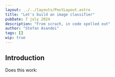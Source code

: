 ---
layout: ../../layouts/PostLayout.astro
title: "Let's build an image classifier"
pubDate: 7 july 2024
description: "From scrach, in code spelled out"
author: "Stefan Asandei"
tags: []
wip: true
---


## Introduction

Does this work:

<Latex
  formula="J(\theta) = \frac{1}{2} \sum_{i=1}^n (h_{\theta}(x^{(i)}) - y^{(i)})^2"
  big={true}
/>
